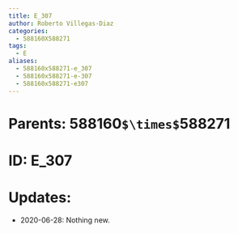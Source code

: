 ```yaml
---
title: E_307
author: Roberto Villegas-Diaz
categories:
  - 588160X588271
tags:
  - E
aliases:
  - 588160x588271-e_307
  - 588160x588271-e-307
  - 588160x588271-e307
---
```


# **Parents**: 588160`$\times$`588271
# **ID**: E_307
# **Updates**: 
 - 2020-06-28: Nothing new.
